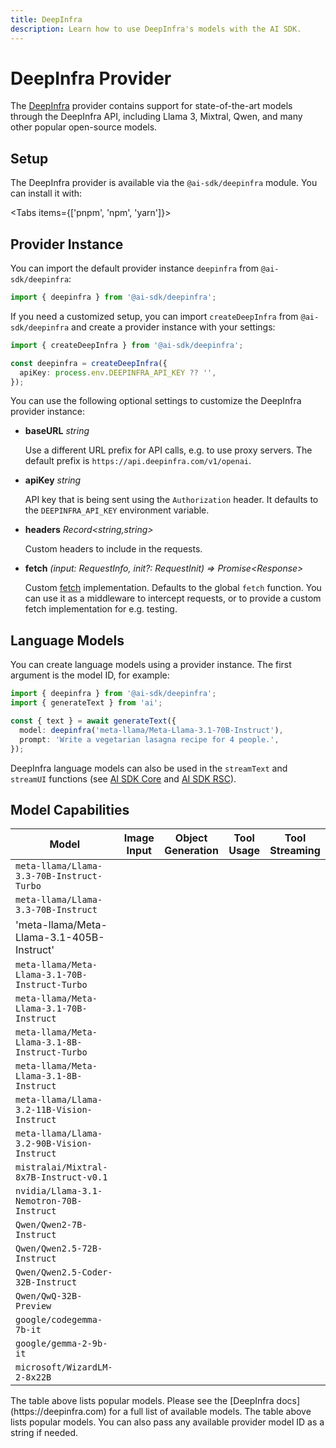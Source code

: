 ```yaml
---
title: DeepInfra
description: Learn how to use DeepInfra's models with the AI SDK.
---
```


# DeepInfra Provider

The [DeepInfra](https://deepinfra.com) provider contains support for state-of-the-art models through the DeepInfra API, including Llama 3, Mixtral, Qwen, and many other popular open-source models.

## Setup

The DeepInfra provider is available via the `@ai-sdk/deepinfra` module. You can install it with:

<Tabs items={['pnpm', 'npm', 'yarn']}>
  <Tab>
    <Snippet text="pnpm add @ai-sdk/deepinfra" dark />
  </Tab>
  <Tab>
    <Snippet text="npm install @ai-sdk/deepinfra" dark />
  </Tab>
  <Tab>
    <Snippet text="yarn add @ai-sdk/deepinfra" dark />
  </Tab>
</Tabs>

## Provider Instance

You can import the default provider instance `deepinfra` from `@ai-sdk/deepinfra`:

```ts
import { deepinfra } from '@ai-sdk/deepinfra';
```

If you need a customized setup, you can import `createDeepInfra` from `@ai-sdk/deepinfra` and create a provider instance with your settings:

```ts
import { createDeepInfra } from '@ai-sdk/deepinfra';

const deepinfra = createDeepInfra({
  apiKey: process.env.DEEPINFRA_API_KEY ?? '',
});
```

You can use the following optional settings to customize the DeepInfra provider instance:

- **baseURL** _string_

  Use a different URL prefix for API calls, e.g. to use proxy servers.
  The default prefix is `https://api.deepinfra.com/v1/openai`.

- **apiKey** _string_

  API key that is being sent using the `Authorization` header. It defaults to
  the `DEEPINFRA_API_KEY` environment variable.

- **headers** _Record&lt;string,string&gt;_

  Custom headers to include in the requests.

- **fetch** _(input: RequestInfo, init?: RequestInit) => Promise&lt;Response&gt;_

  Custom [fetch](https://developer.mozilla.org/en-US/docs/Web/API/fetch) implementation.
  Defaults to the global `fetch` function.
  You can use it as a middleware to intercept requests,
  or to provide a custom fetch implementation for e.g. testing.

## Language Models

You can create language models using a provider instance. The first argument is the model ID, for example:

```ts
import { deepinfra } from '@ai-sdk/deepinfra';
import { generateText } from 'ai';

const { text } = await generateText({
  model: deepinfra('meta-llama/Meta-Llama-3.1-70B-Instruct'),
  prompt: 'Write a vegetarian lasagna recipe for 4 people.',
});
```

DeepInfra language models can also be used in the `streamText` and `streamUI` functions (see [AI SDK Core](/docs/ai-sdk-core) and [AI SDK RSC](/docs/ai-sdk-rsc)).

## Model Capabilities

| Model                                          | Image Input         | Object Generation   | Tool Usage          | Tool Streaming      |
| ---------------------------------------------- | ------------------- | ------------------- | ------------------- | ------------------- |
| `meta-llama/Llama-3.3-70B-Instruct-Turbo`      | <Cross size={18} /> | <Check size={18} /> | <Check size={18} /> | <Check size={18} /> |
| `meta-llama/Llama-3.3-70B-Instruct`            | <Cross size={18} /> | <Check size={18} /> | <Check size={18} /> | <Check size={18} /> |
| 'meta-llama/Meta-Llama-3.1-405B-Instruct'      | <Cross size={18} /> | <Check size={18} /> | <Check size={18} /> | <Check size={18} /> |
| `meta-llama/Meta-Llama-3.1-70B-Instruct-Turbo` | <Cross size={18} /> | <Check size={18} /> | <Check size={18} /> | <Check size={18} /> |
| `meta-llama/Meta-Llama-3.1-70B-Instruct`       | <Cross size={18} /> | <Check size={18} /> | <Check size={18} /> | <Check size={18} /> |
| `meta-llama/Meta-Llama-3.1-8B-Instruct-Turbo`  | <Cross size={18} /> | <Check size={18} /> | <Check size={18} /> | <Cross size={18} /> |
| `meta-llama/Meta-Llama-3.1-8B-Instruct`        | <Cross size={18} /> | <Check size={18} /> | <Check size={18} /> | <Check size={18} /> |
| `meta-llama/Llama-3.2-11B-Vision-Instruct`     | <Check size={18} /> | <Check size={18} /> | <Cross size={18} /> | <Cross size={18} /> |
| `meta-llama/Llama-3.2-90B-Vision-Instruct`     | <Check size={18} /> | <Check size={18} /> | <Cross size={18} /> | <Cross size={18} /> |
| `mistralai/Mixtral-8x7B-Instruct-v0.1`         | <Cross size={18} /> | <Check size={18} /> | <Check size={18} /> | <Cross size={18} /> |
| `nvidia/Llama-3.1-Nemotron-70B-Instruct`       | <Cross size={18} /> | <Check size={18} /> | <Check size={18} /> | <Cross size={18} /> |
| `Qwen/Qwen2-7B-Instruct`                       | <Cross size={18} /> | <Check size={18} /> | <Cross size={18} /> | <Cross size={18} /> |
| `Qwen/Qwen2.5-72B-Instruct`                    | <Cross size={18} /> | <Check size={18} /> | <Check size={18} /> | <Check size={18} /> |
| `Qwen/Qwen2.5-Coder-32B-Instruct`              | <Cross size={18} /> | <Check size={18} /> | <Cross size={18} /> | <Cross size={18} /> |
| `Qwen/QwQ-32B-Preview`                         | <Cross size={18} /> | <Check size={18} /> | <Cross size={18} /> | <Cross size={18} /> |
| `google/codegemma-7b-it`                       | <Cross size={18} /> | <Cross size={18} /> | <Cross size={18} /> | <Cross size={18} /> |
| `google/gemma-2-9b-it`                         | <Cross size={18} /> | <Cross size={18} /> | <Cross size={18} /> | <Cross size={18} /> |
| `microsoft/WizardLM-2-8x22B`                   | <Cross size={18} /> | <Cross size={18} /> | <Cross size={18} /> | <Cross size={18} /> |

<Note>
  The table above lists popular models. Please see the [DeepInfra
  docs](https://deepinfra.com) for a full list of available models. The table
  above lists popular models. You can also pass any available provider model ID
  as a string if needed.
</Note>
